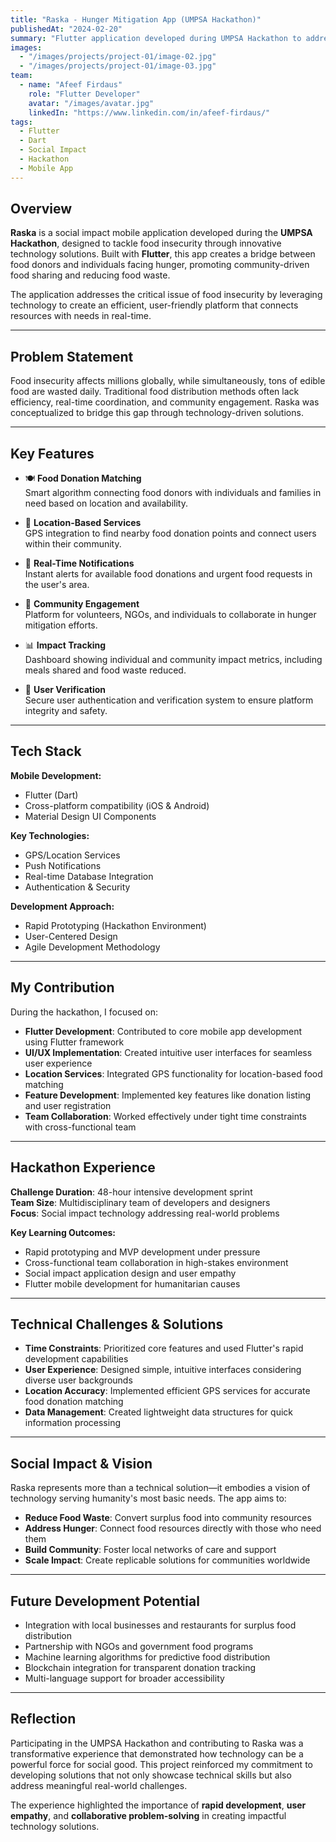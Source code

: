 ```yaml
---
title: "Raska - Hunger Mitigation App (UMPSA Hackathon)"
publishedAt: "2024-02-20"
summary: "Flutter application developed during UMPSA Hackathon to address food insecurity through innovative technological solutions, connecting food donors with those in need."
images:
  - "/images/projects/project-01/image-02.jpg"
  - "/images/projects/project-01/image-03.jpg"
team:
  - name: "Afeef Firdaus"
    role: "Flutter Developer"
    avatar: "/images/avatar.jpg"
    linkedIn: "https://www.linkedin.com/in/afeef-firdaus/" 
tags:
  - Flutter
  - Dart
  - Social Impact
  - Hackathon
  - Mobile App
---
```


## Overview

**Raska** is a social impact mobile application developed during the **UMPSA Hackathon**, designed to tackle food insecurity through innovative technology solutions. Built with **Flutter**, this app creates a bridge between food donors and individuals facing hunger, promoting community-driven food sharing and reducing food waste.

The application addresses the critical issue of food insecurity by leveraging technology to create an efficient, user-friendly platform that connects resources with needs in real-time.

---

## Problem Statement

Food insecurity affects millions globally, while simultaneously, tons of edible food are wasted daily. Traditional food distribution methods often lack efficiency, real-time coordination, and community engagement. Raska was conceptualized to bridge this gap through technology-driven solutions.

---

## Key Features

- 🍽️ **Food Donation Matching**  
  Smart algorithm connecting food donors with individuals and families in need based on location and availability.

- 📍 **Location-Based Services**  
  GPS integration to find nearby food donation points and connect users within their community.

- 📱 **Real-Time Notifications**  
  Instant alerts for available food donations and urgent food requests in the user's area.

- 👥 **Community Engagement**  
  Platform for volunteers, NGOs, and individuals to collaborate in hunger mitigation efforts.

- 📊 **Impact Tracking**  
  Dashboard showing individual and community impact metrics, including meals shared and food waste reduced.

- 🔐 **User Verification**  
  Secure user authentication and verification system to ensure platform integrity and safety.

---

## Tech Stack

**Mobile Development:**
- Flutter (Dart)
- Cross-platform compatibility (iOS & Android)
- Material Design UI Components

**Key Technologies:**
- GPS/Location Services
- Push Notifications
- Real-time Database Integration
- Authentication & Security

**Development Approach:**
- Rapid Prototyping (Hackathon Environment)
- User-Centered Design
- Agile Development Methodology

---

## My Contribution

During the hackathon, I focused on:

- **Flutter Development**: Contributed to core mobile app development using Flutter framework
- **UI/UX Implementation**: Created intuitive user interfaces for seamless user experience
- **Location Services**: Integrated GPS functionality for location-based food matching
- **Feature Development**: Implemented key features like donation listing and user registration
- **Team Collaboration**: Worked effectively under tight time constraints with cross-functional team

---

## Hackathon Experience

**Challenge Duration**: 48-hour intensive development sprint  
**Team Size**: Multidisciplinary team of developers and designers  
**Focus**: Social impact technology addressing real-world problems  

**Key Learning Outcomes:**
- Rapid prototyping and MVP development under pressure
- Cross-functional team collaboration in high-stakes environment
- Social impact application design and user empathy
- Flutter mobile development for humanitarian causes

---

## Technical Challenges & Solutions

- **Time Constraints**: Prioritized core features and used Flutter's rapid development capabilities
- **User Experience**: Designed simple, intuitive interfaces considering diverse user backgrounds
- **Location Accuracy**: Implemented efficient GPS services for accurate food donation matching  
- **Data Management**: Created lightweight data structures for quick information processing

---

## Social Impact & Vision

Raska represents more than a technical solution—it embodies a vision of technology serving humanity's most basic needs. The app aims to:

- **Reduce Food Waste**: Convert surplus food into community resources
- **Address Hunger**: Connect food resources directly with those who need them
- **Build Community**: Foster local networks of care and support
- **Scale Impact**: Create replicable solutions for communities worldwide

---

## Future Development Potential

- Integration with local businesses and restaurants for surplus food distribution
- Partnership with NGOs and government food programs
- Machine learning algorithms for predictive food distribution
- Blockchain integration for transparent donation tracking
- Multi-language support for broader accessibility

---

## Reflection

Participating in the UMPSA Hackathon and contributing to Raska was a transformative experience that demonstrated how technology can be a powerful force for social good. This project reinforced my commitment to developing solutions that not only showcase technical skills but also address meaningful real-world challenges.

The experience highlighted the importance of **rapid development**, **user empathy**, and **collaborative problem-solving** in creating impactful technology solutions.
